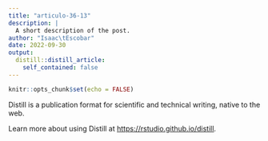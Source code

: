 ```yaml
---
title: "articulo-36-13"
description: |
  A short description of the post.
author: "Isaac\tEscobar"
date: 2022-09-30
output:
  distill::distill_article:
    self_contained: false
---
```



```r
knitr::opts_chunk$set(echo = FALSE)
```

Distill is a publication format for scientific and technical writing, native to the web.

Learn more about using Distill at <https://rstudio.github.io/distill>.


